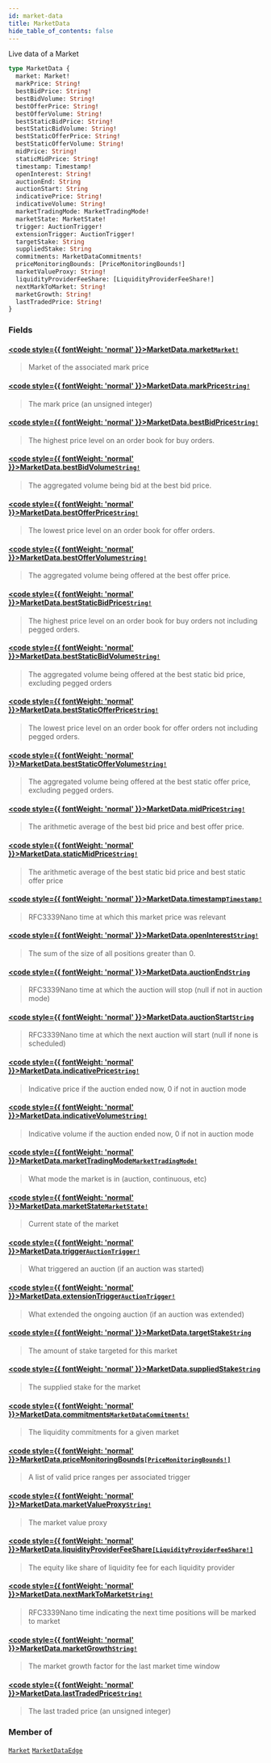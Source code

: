 ```yaml
---
id: market-data
title: MarketData
hide_table_of_contents: false
---
```








Live data of a Market

```graphql
type MarketData {
  market: Market!
  markPrice: String!
  bestBidPrice: String!
  bestBidVolume: String!
  bestOfferPrice: String!
  bestOfferVolume: String!
  bestStaticBidPrice: String!
  bestStaticBidVolume: String!
  bestStaticOfferPrice: String!
  bestStaticOfferVolume: String!
  midPrice: String!
  staticMidPrice: String!
  timestamp: Timestamp!
  openInterest: String!
  auctionEnd: String
  auctionStart: String
  indicativePrice: String!
  indicativeVolume: String!
  marketTradingMode: MarketTradingMode!
  marketState: MarketState!
  trigger: AuctionTrigger!
  extensionTrigger: AuctionTrigger!
  targetStake: String
  suppliedStake: String
  commitments: MarketDataCommitments!
  priceMonitoringBounds: [PriceMonitoringBounds!]
  marketValueProxy: String!
  liquidityProviderFeeShare: [LiquidityProviderFeeShare!]
  nextMarkToMarket: String!
  marketGrowth: String!
  lastTradedPrice: String!
}
```


### Fields

#### [<code style={{ fontWeight: 'normal' }}>MarketData.<b>market</b></code>](#)<Bullet />[`Market!`](/mainnet/api/graphql/objects/market) <Badge class="secondary" text="non-null"/> <Badge class="secondary" text="object"/>
> Market of the associated mark price
> 

#### [<code style={{ fontWeight: 'normal' }}>MarketData.<b>markPrice</b></code>](#)<Bullet />[`String!`](/mainnet/api/graphql/scalars/string) <Badge class="secondary" text="non-null"/> <Badge class="secondary" text="scalar"/>
> The mark price (an unsigned integer)
> 

#### [<code style={{ fontWeight: 'normal' }}>MarketData.<b>bestBidPrice</b></code>](#)<Bullet />[`String!`](/mainnet/api/graphql/scalars/string) <Badge class="secondary" text="non-null"/> <Badge class="secondary" text="scalar"/>
> The highest price level on an order book for buy orders.
> 

#### [<code style={{ fontWeight: 'normal' }}>MarketData.<b>bestBidVolume</b></code>](#)<Bullet />[`String!`](/mainnet/api/graphql/scalars/string) <Badge class="secondary" text="non-null"/> <Badge class="secondary" text="scalar"/>
> The aggregated volume being bid at the best bid price.
> 

#### [<code style={{ fontWeight: 'normal' }}>MarketData.<b>bestOfferPrice</b></code>](#)<Bullet />[`String!`](/mainnet/api/graphql/scalars/string) <Badge class="secondary" text="non-null"/> <Badge class="secondary" text="scalar"/>
> The lowest price level on an order book for offer orders.
> 

#### [<code style={{ fontWeight: 'normal' }}>MarketData.<b>bestOfferVolume</b></code>](#)<Bullet />[`String!`](/mainnet/api/graphql/scalars/string) <Badge class="secondary" text="non-null"/> <Badge class="secondary" text="scalar"/>
> The aggregated volume being offered at the best offer price.
> 

#### [<code style={{ fontWeight: 'normal' }}>MarketData.<b>bestStaticBidPrice</b></code>](#)<Bullet />[`String!`](/mainnet/api/graphql/scalars/string) <Badge class="secondary" text="non-null"/> <Badge class="secondary" text="scalar"/>
> The highest price level on an order book for buy orders not including pegged orders.
> 

#### [<code style={{ fontWeight: 'normal' }}>MarketData.<b>bestStaticBidVolume</b></code>](#)<Bullet />[`String!`](/mainnet/api/graphql/scalars/string) <Badge class="secondary" text="non-null"/> <Badge class="secondary" text="scalar"/>
> The aggregated volume being offered at the best static bid price, excluding pegged orders
> 

#### [<code style={{ fontWeight: 'normal' }}>MarketData.<b>bestStaticOfferPrice</b></code>](#)<Bullet />[`String!`](/mainnet/api/graphql/scalars/string) <Badge class="secondary" text="non-null"/> <Badge class="secondary" text="scalar"/>
> The lowest price level on an order book for offer orders not including pegged orders.
> 

#### [<code style={{ fontWeight: 'normal' }}>MarketData.<b>bestStaticOfferVolume</b></code>](#)<Bullet />[`String!`](/mainnet/api/graphql/scalars/string) <Badge class="secondary" text="non-null"/> <Badge class="secondary" text="scalar"/>
> The aggregated volume being offered at the best static offer price, excluding pegged orders.
> 

#### [<code style={{ fontWeight: 'normal' }}>MarketData.<b>midPrice</b></code>](#)<Bullet />[`String!`](/mainnet/api/graphql/scalars/string) <Badge class="secondary" text="non-null"/> <Badge class="secondary" text="scalar"/>
> The arithmetic average of the best bid price and best offer price.
> 

#### [<code style={{ fontWeight: 'normal' }}>MarketData.<b>staticMidPrice</b></code>](#)<Bullet />[`String!`](/mainnet/api/graphql/scalars/string) <Badge class="secondary" text="non-null"/> <Badge class="secondary" text="scalar"/>
> The arithmetic average of the best static bid price and best static offer price
> 

#### [<code style={{ fontWeight: 'normal' }}>MarketData.<b>timestamp</b></code>](#)<Bullet />[`Timestamp!`](/mainnet/api/graphql/scalars/timestamp) <Badge class="secondary" text="non-null"/> <Badge class="secondary" text="scalar"/>
> RFC3339Nano time at which this market price was relevant
> 

#### [<code style={{ fontWeight: 'normal' }}>MarketData.<b>openInterest</b></code>](#)<Bullet />[`String!`](/mainnet/api/graphql/scalars/string) <Badge class="secondary" text="non-null"/> <Badge class="secondary" text="scalar"/>
> The sum of the size of all positions greater than 0.
> 

#### [<code style={{ fontWeight: 'normal' }}>MarketData.<b>auctionEnd</b></code>](#)<Bullet />[`String`](/mainnet/api/graphql/scalars/string) <Badge class="secondary" text="scalar"/>
> RFC3339Nano time at which the auction will stop (null if not in auction mode)
> 

#### [<code style={{ fontWeight: 'normal' }}>MarketData.<b>auctionStart</b></code>](#)<Bullet />[`String`](/mainnet/api/graphql/scalars/string) <Badge class="secondary" text="scalar"/>
> RFC3339Nano time at which the next auction will start (null if none is scheduled)
> 

#### [<code style={{ fontWeight: 'normal' }}>MarketData.<b>indicativePrice</b></code>](#)<Bullet />[`String!`](/mainnet/api/graphql/scalars/string) <Badge class="secondary" text="non-null"/> <Badge class="secondary" text="scalar"/>
> Indicative price if the auction ended now, 0 if not in auction mode
> 

#### [<code style={{ fontWeight: 'normal' }}>MarketData.<b>indicativeVolume</b></code>](#)<Bullet />[`String!`](/mainnet/api/graphql/scalars/string) <Badge class="secondary" text="non-null"/> <Badge class="secondary" text="scalar"/>
> Indicative volume if the auction ended now, 0 if not in auction mode
> 

#### [<code style={{ fontWeight: 'normal' }}>MarketData.<b>marketTradingMode</b></code>](#)<Bullet />[`MarketTradingMode!`](/mainnet/api/graphql/enums/market-trading-mode) <Badge class="secondary" text="non-null"/> <Badge class="secondary" text="enum"/>
> What mode the market is in (auction, continuous, etc)
> 

#### [<code style={{ fontWeight: 'normal' }}>MarketData.<b>marketState</b></code>](#)<Bullet />[`MarketState!`](/mainnet/api/graphql/enums/market-state) <Badge class="secondary" text="non-null"/> <Badge class="secondary" text="enum"/>
> Current state of the market
> 

#### [<code style={{ fontWeight: 'normal' }}>MarketData.<b>trigger</b></code>](#)<Bullet />[`AuctionTrigger!`](/mainnet/api/graphql/enums/auction-trigger) <Badge class="secondary" text="non-null"/> <Badge class="secondary" text="enum"/>
> What triggered an auction (if an auction was started)
> 

#### [<code style={{ fontWeight: 'normal' }}>MarketData.<b>extensionTrigger</b></code>](#)<Bullet />[`AuctionTrigger!`](/mainnet/api/graphql/enums/auction-trigger) <Badge class="secondary" text="non-null"/> <Badge class="secondary" text="enum"/>
> What extended the ongoing auction (if an auction was extended)
> 

#### [<code style={{ fontWeight: 'normal' }}>MarketData.<b>targetStake</b></code>](#)<Bullet />[`String`](/mainnet/api/graphql/scalars/string) <Badge class="secondary" text="scalar"/>
> The amount of stake targeted for this market
> 

#### [<code style={{ fontWeight: 'normal' }}>MarketData.<b>suppliedStake</b></code>](#)<Bullet />[`String`](/mainnet/api/graphql/scalars/string) <Badge class="secondary" text="scalar"/>
> The supplied stake for the market
> 

#### [<code style={{ fontWeight: 'normal' }}>MarketData.<b>commitments</b></code>](#)<Bullet />[`MarketDataCommitments!`](/mainnet/api/graphql/objects/market-data-commitments) <Badge class="secondary" text="non-null"/> <Badge class="secondary" text="object"/>
> The liquidity commitments for a given market
> 

#### [<code style={{ fontWeight: 'normal' }}>MarketData.<b>priceMonitoringBounds</b></code>](#)<Bullet />[`[PriceMonitoringBounds!]`](/mainnet/api/graphql/objects/price-monitoring-bounds) <Badge class="secondary" text="list"/> <Badge class="secondary" text="object"/>
> A list of valid price ranges per associated trigger
> 

#### [<code style={{ fontWeight: 'normal' }}>MarketData.<b>marketValueProxy</b></code>](#)<Bullet />[`String!`](/mainnet/api/graphql/scalars/string) <Badge class="secondary" text="non-null"/> <Badge class="secondary" text="scalar"/>
> The market value proxy
> 

#### [<code style={{ fontWeight: 'normal' }}>MarketData.<b>liquidityProviderFeeShare</b></code>](#)<Bullet />[`[LiquidityProviderFeeShare!]`](/mainnet/api/graphql/objects/liquidity-provider-fee-share) <Badge class="secondary" text="list"/> <Badge class="secondary" text="object"/>
> The equity like share of liquidity fee for each liquidity provider
> 

#### [<code style={{ fontWeight: 'normal' }}>MarketData.<b>nextMarkToMarket</b></code>](#)<Bullet />[`String!`](/mainnet/api/graphql/scalars/string) <Badge class="secondary" text="non-null"/> <Badge class="secondary" text="scalar"/>
> RFC3339Nano time indicating the next time positions will be marked to market
> 

#### [<code style={{ fontWeight: 'normal' }}>MarketData.<b>marketGrowth</b></code>](#)<Bullet />[`String!`](/mainnet/api/graphql/scalars/string) <Badge class="secondary" text="non-null"/> <Badge class="secondary" text="scalar"/>
> The market growth factor for the last market time window
> 

#### [<code style={{ fontWeight: 'normal' }}>MarketData.<b>lastTradedPrice</b></code>](#)<Bullet />[`String!`](/mainnet/api/graphql/scalars/string) <Badge class="secondary" text="non-null"/> <Badge class="secondary" text="scalar"/>
> The last traded price (an unsigned integer)
> 



### Member of

[`Market`](/mainnet/api/graphql/objects/market)  <Badge class="secondary" text="object"/><Bullet />[`MarketDataEdge`](/mainnet/api/graphql/objects/market-data-edge)  <Badge class="secondary" text="object"/>



